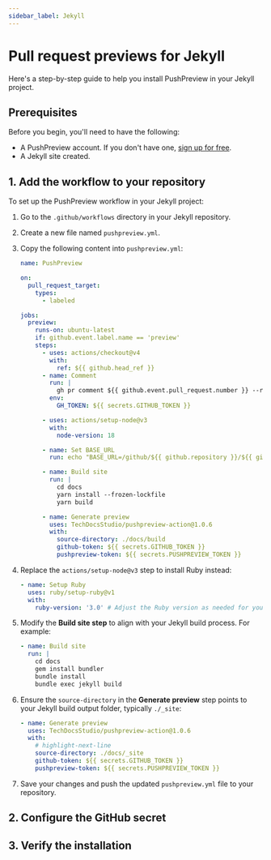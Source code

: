---
sidebar_label: Jekyll
---


# Pull request previews for Jekyll

Here's a step-by-step guide to help you install PushPreview in your Jekyll project.

## Prerequisites

Before you begin, you'll need to have the following:

- A PushPreview account. If you don't have one, [sign up for free](https://app.pushpreview.com/accounts/signup/).
- A Jekyll site created.

## 1. Add the workflow to your repository

To set up the PushPreview workflow in your Jekyll project:

1. Go to the `.github/workflows` directory in your Jekyll repository.

1. Create a new file named `pushpreview.yml`.

1. Copy the following content into `pushpreview.yml`:

    ```yaml
    name: PushPreview

    on:
      pull_request_target:
        types:
          - labeled

    jobs:
      preview:
        runs-on: ubuntu-latest
        if: github.event.label.name == 'preview'
        steps:
          - uses: actions/checkout@v4
            with:
              ref: ${{ github.head_ref }}
          - name: Comment
            run: |
              gh pr comment ${{ github.event.pull_request.number }} --repo ${{ github.repository }} --body "⚙️ Hang tight! PushPreview is currently building your preview. We'll share the URL as soon as it's ready."
            env:
              GH_TOKEN: ${{ secrets.GITHUB_TOKEN }}

          - uses: actions/setup-node@v3
            with:
              node-version: 18

          - name: Set BASE_URL
            run: echo "BASE_URL=/github/${{ github.repository }}/${{ github.event.number }}/" >> $GITHUB_ENV

          - name: Build site
            run: |
              cd docs
              yarn install --frozen-lockfile
              yarn build

          - name: Generate preview
            uses: TechDocsStudio/pushpreview-action@1.0.6
            with:
              source-directory: ./docs/build
              github-token: ${{ secrets.GITHUB_TOKEN }}
              pushpreview-token: ${{ secrets.PUSHPREVIEW_TOKEN }}
    ```

1. Replace the `actions/setup-node@v3` step to install Ruby instead:

    ```yaml
    - name: Setup Ruby
      uses: ruby/setup-ruby@v1
      with:
        ruby-version: '3.0' # Adjust the Ruby version as needed for your project
    ```

1. Modify the **Build site step** to align with your Jekyll build process. For example:

    ```yaml
    - name: Build site
      run: |
        cd docs
        gem install bundler
        bundle install
        bundle exec jekyll build
    ```
    
1. Ensure the `source-directory` in the **Generate preview** step points to your Jekyll build output folder, typically `./_site`:

    ```yaml
    - name: Generate preview
      uses: TechDocsStudio/pushpreview-action@1.0.6
      with:
        # highlight-next-line
        source-directory: ./docs/_site
        github-token: ${{ secrets.GITHUB_TOKEN }}
        pushpreview-token: ${{ secrets.PUSHPREVIEW_TOKEN }}
    ```

1. Save your changes and push the updated `pushpreview.yml` file to your repository.

## 2. Configure the GitHub secret

<GitHubSecret />

## 3. Verify the installation

<VerifyInstallation />

